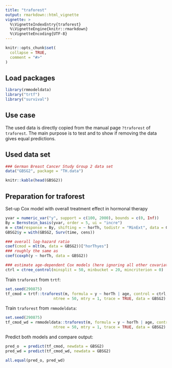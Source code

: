 ```yaml
---
title: "traforest"
output: rmarkdown::html_vignette
vignette: >
  %\VignetteIndexEntry{traforest}
  %\VignetteEngine{knitr::rmarkdown}
  %\VignetteEncoding{UTF-8}
---
```


```r
knitr::opts_chunk$set(
  collapse = TRUE,
  comment = "#>"
)
```

## Load packages

```r
library(rmmodeldata)
library("trtf")
library("survival")
```

## Use case

The used data is directly copied from the manual page `?traforest` of `traforest`. The main purpose is to test and to show if removing the data gives equal predictions.

## Used data set

```r
### German Breast Cancer Study Group 2 data set
data("GBSG2", package = "TH.data")

```
```r
knitr::kable(head(GBSG2))
```

## Preparation for traforest

Set-up Cox model with overall treatment effect in hormonal therapy

```r
yvar = numeric_var("y", support = c(100, 2000), bounds = c(0, Inf))
By = Bernstein_basis(yvar, order = 5, ui = "incre")
m = ctm(response = By, shifting = ~ horTh, todistr = "MinExt", data = GBSG2)
GBSG2$y = with(GBSG2, Surv(time, cens))

### overall log-hazard ratio
coef(cmod = mlt(m, data = GBSG2))["horThyes"]
### roughly the same as
coef(coxph(y ~ horTh, data = GBSG2))

### estimate age-dependent Cox models (here ignoring all other covariates)
ctrl = ctree_control(minsplit = 50, minbucket = 20, mincriterion = 0)
```

Train `traforest` from `trtf`:

```r
set.seed(290875)
tf_cmod = trtf::traforest(m, formula = y ~ horTh | age, control = ctrl,
                     ntree = 50, mtry = 1, trace = TRUE, data = GBSG2)
```

Train `traforest` from `rmmodeldata`:

```r
set.seed(290875)
tf_cmod_wd = rmmodeldata::traforest(m, formula = y ~ horTh | age, control = ctrl,
                     ntree = 50, mtry = 1, trace = TRUE, data = GBSG2)
```

Predict both models and compare output:

```r
pred_o  = predict(tf_cmod, newdata = GBSG2)
pred_wd = predict(tf_cmod_wd, newdata = GBSG2)

all.equal(pred_o, pred_wd)
```


